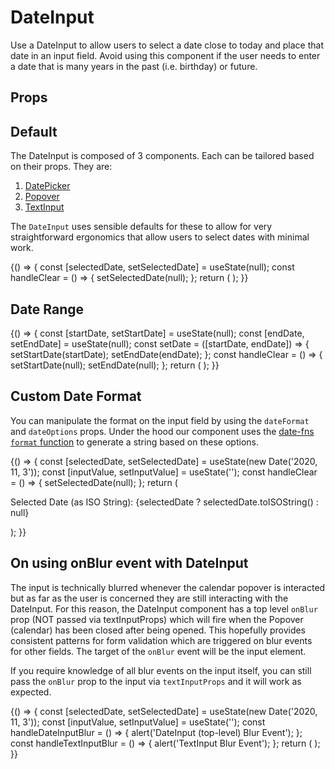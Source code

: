 
<Meta title="Components/DateInput/Overview" component={DateInput} />

# DateInput

Use a DateInput to allow users to select a date close to today and place that date in an input field.
Avoid using this component if the user needs to enter a date that is many years in the past (i.e. birthday) or future.

<Canvas isExpanded>
  <DateInput
    textInputProps={{
      id: 'exampleDateInput',
      name: 'selectDate',
      label: 'Select a Date',
      placeholder: 'e.g. 11/02/2020',
    }}
  />
</Canvas>

## Props

<ArgsTable of={DateInput} />

## Default

The DateInput is composed of 3 components. Each can be tailored based on their props. They are:

1. [DatePicker](?path=/docs/components-datepicker--default-story)
2. [Popover](?path=/docs/components-popover--demo)
3. [TextInput](http://localhost:6006/?path=/docs/components-form-inputs-textinput--default-story)

The `DateInput` uses sensible defaults for these to allow for very straightforward ergonomics that allow users to
select dates with minimal work.

<Canvas>
  <Story name="Basic Usage">
    {() => {
      const [selectedDate, setSelectedDate] = useState(null);
      const handleClear = () => {
        setSelectedDate(null);
      };
      return (
        <DateInput
          datePickerProps={{
            selected: selectedDate,
            onChange: setSelectedDate,
          }}
          textInputProps={{
            placeholder: 'e.g. 11/02/2020',
            onClear: handleClear,
            id: 'defaultDatePicker',
            name: 'selectDate',
            label: 'Select Date',
          }}
        />
      );
    }}
  </Story>
</Canvas>

## Date Range

<Canvas>
  <Story name="Date Range">
    {() => {
      const [startDate, setStartDate] = useState(null);
      const [endDate, setEndDate] = useState(null);
      const setDate = ([startDate, endDate]) => {
        setStartDate(startDate);
        setEndDate(endDate);
      };
      const handleClear = () => {
        setStartDate(null);
        setEndDate(null);
      };
      return (
        <DateInput
          datePickerProps={{
            onChange: setDate,
            selected: startDate,
            selectsRange: true,
            startDate,
            endDate,
          }}
          textInputProps={{
            onClear: handleClear,
            id: 'myDateRangePicker',
            name: 'myDateRangePicker',
            label: 'Select Date Range',
          }}
        />
      );
    }}
  </Story>
</Canvas>

## Custom Date Format

You can manipulate the format on the input field by using the `dateFormat` and `dateOptions`
props. Under the hood our component uses the [date-fns `format` function](https://date-fns.org/v2.16.1/docs/format)
to generate a string based on these options.

<Canvas>
  <Story name="Custom Date Format">
    {() => {
      const [selectedDate, setSelectedDate] = useState(new Date('2020, 11, 3'));
      const [inputValue, setInputValue] = useState('');
      const handleClear = () => {
        setSelectedDate(null);
      };
      return (
        <Box childGap="md">
          <DateInput
            dateFormat={'MMMM dd, yyyy'}
            datePickerProps={{
              selected: selectedDate,
              onChange: setSelectedDate,
            }}
            textInputProps={{
              onClear: handleClear,
              id: 'withCustomDateFormat',
              name: 'selectDate',
              label: 'Select Date',
            }}
          />
          <Box>
            <p>Selected Date (as ISO String): {selectedDate ? selectedDate.toISOString() : null}</p>
          </Box>
        </Box>
      );
    }}
  </Story>
</Canvas>

## On using onBlur event with DateInput
The input is technically blurred whenever the calendar popover is interacted but as far as the user
is concerned they are still interacting with the DateInput. For this reason, the DateInput component has
a top level `onBlur` prop (NOT passed via textInputProps) which will fire when the Popover (calendar)
has been closed after being opened. This hopefully provides consistent patterns for form validation which
are triggered on blur events for other fields. The target of the `onBlur` event will be the input element.

If you require knowledge of all blur events on the input itself, you can still pass the `onBlur` prop to the input via
`textInputProps` and it will work as expected.

<Canvas>
  <Story name="Input Blur Event">
    {() => {
      const [selectedDate, setSelectedDate] = useState(new Date('2020, 11, 3'));
      const [inputValue, setInputValue] = useState('');
      const handleDateInputBlur = () => {
        alert('DateInput (top-level) Blur Event');
      };
      const handleTextInputBlur = () => {
        alert('TextInput Blur Event');
      };
      return (
        <Box childGap="md">
          <DateInput
            dateFormat={'MMMM dd, yyyy'}
            datePickerProps={{
              selected: selectedDate,
              onChange: setSelectedDate,
            }}
            textInputProps={{
              id: 'withCustomDateFormat',
              name: 'selectDate',
              label: 'Select Date',
              onBlur: handleTextInputBlur
            }}
            onBlur={handleDateInputBlur}
          />
        </Box>
      );
    }}
  </Story>
</Canvas>